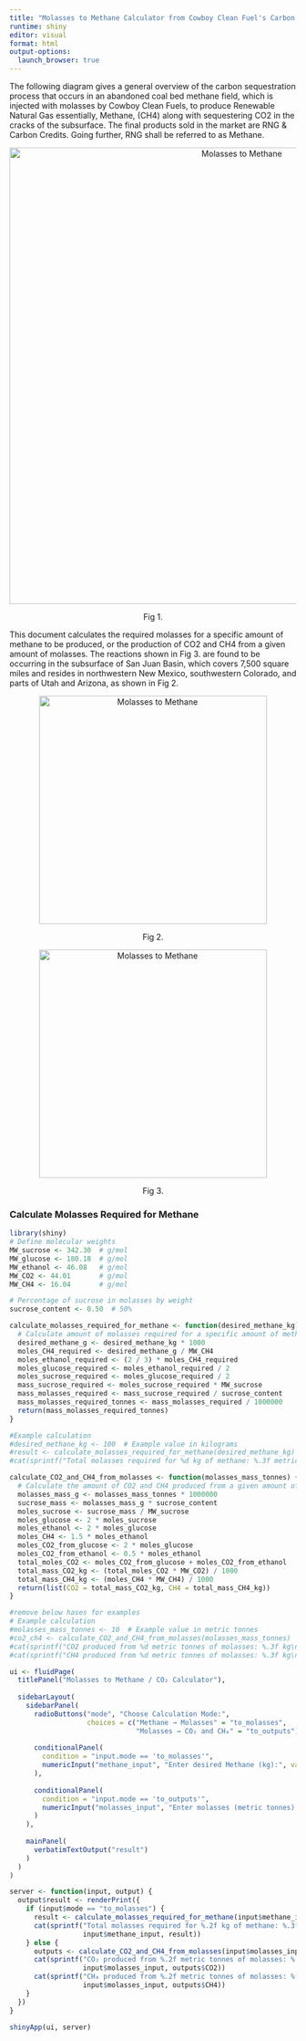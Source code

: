 ---
title: "Molasses to Methane Calculator from Cowboy Clean Fuel's Carbon Sequestraion Process"
runtime: shiny
editor: visual
format: html
output-options:
  launch_browser: true
---

The following diagram gives a general overview of the carbon sequestration process that occurs in an abandoned coal bed methane field, which is injected with molasses by Cowboy Clean Fuels, to produce Renewable Natural Gas essentially, Methane, (CH4) along with sequestering CO2 in the cracks of the subsurface. The final products sold in the market are RNG & Carbon Credits. Going further, RNG shall be referred to as Methane.

::: {style="text-align: center;"}
<img src="CCF_process.png" alt="Molasses to Methane" width="800" style="display:block; margin:auto;"/>

<figcaption>Fig 1.</figcaption>
:::

This document calculates the required molasses for a specific amount of methane to be produced, or the production of CO2 and CH4 from a given amount of molasses. The reactions shown in Fig 3. are found to be occurring in the subsurface of San Juan Basin, which covers 7,500 square miles and resides in northwestern New Mexico, southwestern Colorado, and parts of Utah and Arizona, as shown in Fig 2.

::: {style="text-align: center;"}
<img src="SJB_US_Map.png" alt="Molasses to Methane" width="400" style="display:block; margin:auto;"/>

<figcaption>Fig 2.</figcaption>
:::

::: {style="text-align: center;"}
<img src="molasses_to_methane.png" alt="Molasses to Methane" width="400" style="display:block; margin:auto;"/>

<figcaption>Fig 3.</figcaption>
:::

### Calculate Molasses Required for Methane

```{r}
library(shiny)
# Define molecular weights
MW_sucrose <- 342.30  # g/mol
MW_glucose <- 180.18  # g/mol
MW_ethanol <- 46.08   # g/mol
MW_CO2 <- 44.01       # g/mol
MW_CH4 <- 16.04       # g/mol

# Percentage of sucrose in molasses by weight
sucrose_content <- 0.50  # 50%

calculate_molasses_required_for_methane <- function(desired_methane_kg) {
  # Calculate amount of molasses required for a specific amount of methane.
  desired_methane_g <- desired_methane_kg * 1000
  moles_CH4_required <- desired_methane_g / MW_CH4
  moles_ethanol_required <- (2 / 3) * moles_CH4_required
  moles_glucose_required <- moles_ethanol_required / 2
  moles_sucrose_required <- moles_glucose_required / 2
  mass_sucrose_required <- moles_sucrose_required * MW_sucrose
  mass_molasses_required <- mass_sucrose_required / sucrose_content
  mass_molasses_required_tonnes <- mass_molasses_required / 1000000
  return(mass_molasses_required_tonnes)
}

#Example calculation
#desired_methane_kg <- 100  # Example value in kilograms
#result <- calculate_molasses_required_for_methane(desired_methane_kg)
#cat(sprintf("Total molasses required for %d kg of methane: %.3f metric tonnes\n", desired_methane_kg, result))

calculate_CO2_and_CH4_from_molasses <- function(molasses_mass_tonnes) {
  # Calculate the amount of CO2 and CH4 produced from a given amount of molasses.
  molasses_mass_g <- molasses_mass_tonnes * 1000000
  sucrose_mass <- molasses_mass_g * sucrose_content
  moles_sucrose <- sucrose_mass / MW_sucrose
  moles_glucose <- 2 * moles_sucrose
  moles_ethanol <- 2 * moles_glucose
  moles_CH4 <- 1.5 * moles_ethanol
  moles_CO2_from_glucose <- 2 * moles_glucose
  moles_CO2_from_ethanol <- 0.5 * moles_ethanol
  total_moles_CO2 <- moles_CO2_from_glucose + moles_CO2_from_ethanol
  total_mass_CO2_kg <- (total_moles_CO2 * MW_CO2) / 1000
  total_mass_CH4_kg <- (moles_CH4 * MW_CH4) / 1000
  return(list(CO2 = total_mass_CO2_kg, CH4 = total_mass_CH4_kg))
}

#remove below hases for examples
# Example calculation
#molasses_mass_tonnes <- 10  # Example value in metric tonnes
#co2_ch4 <- calculate_CO2_and_CH4_from_molasses(molasses_mass_tonnes)
#cat(sprintf("CO2 produced from %d metric tonnes of molasses: %.3f kg\n", molasses_mass_tonnes, co2_ch4[1]))
#cat(sprintf("CH4 produced from %d metric tonnes of molasses: %.3f kg\n", molasses_mass_tonnes, co2_ch4[2]))
```

```{r}
ui <- fluidPage(
  titlePanel("Molasses to Methane / CO₂ Calculator"),
  
  sidebarLayout(
    sidebarPanel(
      radioButtons("mode", "Choose Calculation Mode:",
                   choices = c("Methane → Molasses" = "to_molasses", 
                               "Molasses → CO₂ and CH₄" = "to_outputs")),
      
      conditionalPanel(
        condition = "input.mode == 'to_molasses'",
        numericInput("methane_input", "Enter desired Methane (kg):", value = 100)
      ),
      
      conditionalPanel(
        condition = "input.mode == 'to_outputs'",
        numericInput("molasses_input", "Enter molasses (metric tonnes):", value = 10)
      )
    ),
    
    mainPanel(
      verbatimTextOutput("result")
    )
  )
)

server <- function(input, output) {
  output$result <- renderPrint({
    if (input$mode == "to_molasses") {
      result <- calculate_molasses_required_for_methane(input$methane_input)
      cat(sprintf("Total molasses required for %.2f kg of methane: %.3f metric tonnes", 
                  input$methane_input, result))
    } else {
      outputs <- calculate_CO2_and_CH4_from_molasses(input$molasses_input)
      cat(sprintf("CO₂ produced from %.2f metric tonnes of molasses: %.3f kg\n", 
                  input$molasses_input, outputs$CO2))
      cat(sprintf("CH₄ produced from %.2f metric tonnes of molasses: %.3f kg", 
                  input$molasses_input, outputs$CH4))
    }
  })
}

shinyApp(ui, server)
```
